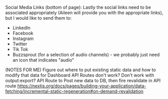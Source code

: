 
Social Media Links (bottom of page):
Lastly the social links need to be associated appropriately (Aileen will provide you with the appropriate links), but I would like to send them to:
- LinkedIn
- Facebook
- Instagram
- Twitter
- Tik Tok
- Buzzsprout (for a selection of audio channels) - we probably just need an icon that indicates "audio"

(NOTES FOR ME)
Figure out where to put existing static data and how to modify that data for Dashboard
API Routes don't work? Don't work with output:export?
API Route to Post new data to DB, then fire revalidate in API route
https://nextjs.org/docs/pages/building-your-application/data-fetching/incremental-static-regeneration#on-demand-revalidation